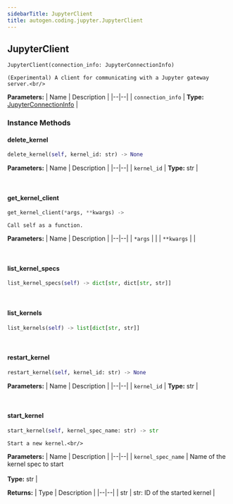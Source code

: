 ```yaml
---
sidebarTitle: JupyterClient
title: autogen.coding.jupyter.JupyterClient
---
```

<h2 id="autogen.coding.jupyter.JupyterClient" class="doc doc-heading">
    <code class="doc-symbol doc-symbol-heading doc-symbol-class"></code>
    <span class="doc doc-object-name doc-class-name">JupyterClient</span>
</h2>

```python
JupyterClient(connection_info: JupyterConnectionInfo)
```

    (Experimental) A client for communicating with a Jupyter gateway server.<br/>

<b>Parameters:</b>
| Name | Description |
|--|--|
| `connection_info` | **Type:** [JupyterConnectionInfo](/docs/api-reference/autogen/coding/jupyter/JupyterConnectionInfo) |

### Instance Methods

<code class="doc-symbol doc-symbol-heading doc-symbol-method"></code>
#### delete_kernel

```python
delete_kernel(self, kernel_id: str) -> None
```

    

<b>Parameters:</b>
| Name | Description |
|--|--|
| `kernel_id` | **Type:** str |

<br />

<code class="doc-symbol doc-symbol-heading doc-symbol-method"></code>
#### get_kernel_client

```python
get_kernel_client(*args, **kwargs) -> 
```

    Call self as a function.

<b>Parameters:</b>
| Name | Description |
|--|--|
| `*args` |  |
| `**kwargs` |  |

<br />

<code class="doc-symbol doc-symbol-heading doc-symbol-method"></code>
#### list_kernel_specs

```python
list_kernel_specs(self) -> dict[str, dict[str, str]]
```

    

<br />

<code class="doc-symbol doc-symbol-heading doc-symbol-method"></code>
#### list_kernels

```python
list_kernels(self) -> list[dict[str, str]]
```

    

<br />

<code class="doc-symbol doc-symbol-heading doc-symbol-method"></code>
#### restart_kernel

```python
restart_kernel(self, kernel_id: str) -> None
```

    

<b>Parameters:</b>
| Name | Description |
|--|--|
| `kernel_id` | **Type:** str |

<br />

<code class="doc-symbol doc-symbol-heading doc-symbol-method"></code>
#### start_kernel

```python
start_kernel(self, kernel_spec_name: str) -> str
```

    Start a new kernel.<br/>

<b>Parameters:</b>
| Name | Description |
|--|--|
| `kernel_spec_name` | Name of the kernel spec to start<br/><br/>**Type:** str |

<b>Returns:</b>
| Type | Description |
|--|--|
| str | str: ID of the started kernel |

<br />